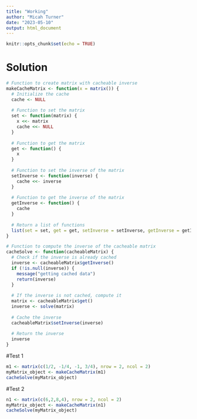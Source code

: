 ```yaml
---
title: "Working"
author: "Micah Turner"
date: "2023-05-10"
output: html_document
---
```


```r
knitr::opts_chunk$set(echo = TRUE)
```

# Solution
```r
# Function to create matrix with cacheable inverse
makeCacheMatrix <- function(x = matrix()) {
  # Initialize the cache
  cache <- NULL
  
  # Function to set the matrix
  set <- function(matrix) {
    x <<- matrix
    cache <<- NULL
  }
  
  # Function to get the matrix
  get <- function() {
    x
  }
  
  # Function to set the inverse of the matrix
  setInverse <- function(inverse) {
    cache <<- inverse
  }
  
  # Function to get the inverse of the matrix
  getInverse <- function() {
    cache
  }
  
  # Return a list of functions
  list(set = set, get = get, setInverse = setInverse, getInverse = getInverse)
}

# Function to compute the inverse of the cacheable matrix
cacheSolve <- function(cacheableMatrix) {
  # Check if the inverse is already cached
  inverse <- cacheableMatrix$getInverse()
  if (!is.null(inverse)) {
    message("getting cached data")
    return(inverse)
  }
  
  # If the inverse is not cached, compute it
  matrix <- cacheableMatrix$get()
  inverse <- solve(matrix)
  
  # Cache the inverse
  cacheableMatrix$setInverse(inverse)
  
  # Return the inverse
  inverse
}

```

#Test 1
```r
m1 <- matrix(c(1/2, -1/4, -1, 3/4), nrow = 2, ncol = 2)
myMatrix_object <- makeCacheMatrix(m1)
cacheSolve(myMatrix_object)
```
#Test 2
```r
n1 <- matrix(c(6,2,8,4), nrow = 2, ncol = 2)
myMatrix_object <- makeCacheMatrix(n1)
cacheSolve(myMatrix_object)
```
